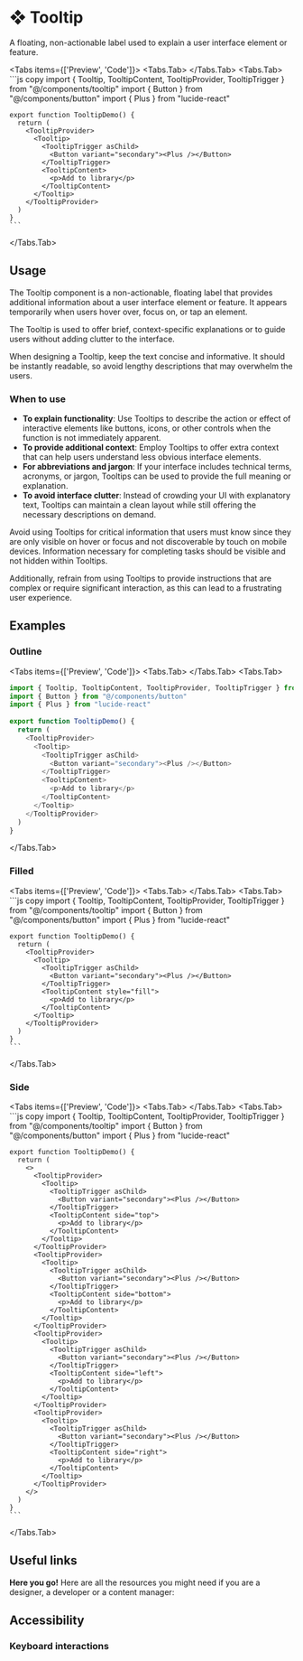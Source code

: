 
# ❖ Tooltip

A floating, non-actionable label used to explain a user interface element or feature.

<Tabs items={['Preview', 'Code']}>
  <Tabs.Tab>
    <TooltipPreview />
  </Tabs.Tab>
  <Tabs.Tab>
    ```js copy 
    import { Tooltip, TooltipContent, TooltipProvider, TooltipTrigger } from "@/components/tooltip"
    import { Button } from "@/components/button"
    import { Plus } from "lucide-react" 
    
    export function TooltipDemo() {
      return (
        <TooltipProvider>
          <Tooltip>
            <TooltipTrigger asChild>
              <Button variant="secondary"><Plus /></Button>
            </TooltipTrigger>
            <TooltipContent>
              <p>Add to library</p>
            </TooltipContent>
          </Tooltip>
        </TooltipProvider>
      )
    }
    ```
  </Tabs.Tab>
</Tabs>


## Usage

The Tooltip component is a non-actionable, floating label that provides additional information about a user interface element or feature. It appears temporarily when users hover over, focus on, or tap an element.

The Tooltip is used to offer brief, context-specific explanations or to guide users without adding clutter to the interface.

When designing a Tooltip, keep the text concise and informative. It should be instantly readable, so avoid lengthy descriptions that may overwhelm the users.

### When to use

- **To explain functionality**: Use Tooltips to describe the action or effect of interactive elements like buttons, icons, or other controls when the function is not immediately apparent.
- **To provide additional context**: Employ Tooltips to offer extra context that can help users understand less obvious interface elements.
- **For abbreviations and jargon**: If your interface includes technical terms, acronyms, or jargon, Tooltips can be used to provide the full meaning or explanation.
- **To avoid interface clutter**: Instead of crowding your UI with explanatory text, Tooltips can maintain a clean layout while still offering the necessary descriptions on demand.

Avoid using Tooltips for critical information that users must know since they are only visible on hover or focus and not discoverable by touch on mobile devices.
Information necessary for completing tasks should be visible and not hidden within Tooltips.

Additionally, refrain from using Tooltips to provide instructions that are complex or require significant interaction, as this can lead to a frustrating user experience.


## Examples

### Outline
<Tabs items={['Preview', 'Code']}>
  <Tabs.Tab>
    <TooltipOutline />
  </Tabs.Tab>
  <Tabs.Tab>
```js copy 
import { Tooltip, TooltipContent, TooltipProvider, TooltipTrigger } from "@/components/tooltip"
import { Button } from "@/components/button"
import { Plus } from "lucide-react" 
 
export function TooltipDemo() {
  return (
    <TooltipProvider>
      <Tooltip>
        <TooltipTrigger asChild>
          <Button variant="secondary"><Plus /></Button>
        </TooltipTrigger>
        <TooltipContent>
          <p>Add to library</p>
        </TooltipContent>
      </Tooltip>
    </TooltipProvider>
  )
}
```
  </Tabs.Tab>
</Tabs>

### Filled
<Tabs items={['Preview', 'Code']}>
  <Tabs.Tab>
    <TooltipFilled />
  </Tabs.Tab>
  <Tabs.Tab>
    ```js copy 
    import { Tooltip, TooltipContent, TooltipProvider, TooltipTrigger } from "@/components/tooltip"
    import { Button } from "@/components/button"
    import { Plus } from "lucide-react" 
    
    export function TooltipDemo() {
      return (
        <TooltipProvider>
          <Tooltip>
            <TooltipTrigger asChild>
              <Button variant="secondary"><Plus /></Button>
            </TooltipTrigger>
            <TooltipContent style="fill">
              <p>Add to library</p>
            </TooltipContent>
          </Tooltip>
        </TooltipProvider>
      )
    }
    ```
  </Tabs.Tab>
</Tabs>

### Side
<Tabs items={['Preview', 'Code']}>
  <Tabs.Tab>
    <TooltipSide />
  </Tabs.Tab>
  <Tabs.Tab>
    ```js copy 
    import { Tooltip, TooltipContent, TooltipProvider, TooltipTrigger } from "@/components/tooltip"
    import { Button } from "@/components/button"
    import { Plus } from "lucide-react" 
    
    export function TooltipDemo() {
      return (
        <>
          <TooltipProvider>
            <Tooltip>
              <TooltipTrigger asChild>
                <Button variant="secondary"><Plus /></Button>
              </TooltipTrigger>
              <TooltipContent side="top">
                <p>Add to library</p>
              </TooltipContent>
            </Tooltip>
          </TooltipProvider>
          <TooltipProvider>
            <Tooltip>
              <TooltipTrigger asChild>
                <Button variant="secondary"><Plus /></Button>
              </TooltipTrigger>
              <TooltipContent side="bottom">
                <p>Add to library</p>
              </TooltipContent>
            </Tooltip>
          </TooltipProvider>
          <TooltipProvider>
            <Tooltip>
              <TooltipTrigger asChild>
                <Button variant="secondary"><Plus /></Button>
              </TooltipTrigger>
              <TooltipContent side="left">
                <p>Add to library</p>
              </TooltipContent>
            </Tooltip>
          </TooltipProvider>
          <TooltipProvider>
            <Tooltip>
              <TooltipTrigger asChild>
                <Button variant="secondary"><Plus /></Button>
              </TooltipTrigger>
              <TooltipContent side="right">
                <p>Add to library</p>
              </TooltipContent>
            </Tooltip>
          </TooltipProvider>
        </>
      )
    }
    ```
  </Tabs.Tab>
</Tabs>


## Useful links

**Here you go!** Here are all the resources you might need if you are a designer, a developer or a content manager:

<Cards className='mt-8'>
  <Card
    title="🤖 Storybook"
    href="https://main--653e613f4feb85c1b6467ba7.chromatic.com/?path=/docs/components-tooltip--documentation"
  />
  <Card
    title="🪄 Figma"
    href="https://www.figma.com/file/acdO58jx9zgGfkKu6htrx2/%F0%9F%94%B5-Fusillo-Design-System?type=design&node-id=540%3A8886&mode=design&t=ADS6PLdzJ7eQkKd7-1"
  />
</Cards>  


## Accessibility

### Keyboard interactions

<TooltipAccessibility />
